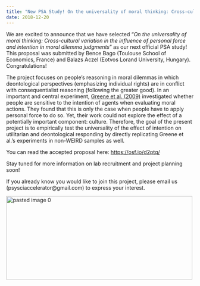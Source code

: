 ```yaml
---
title: "New PSA Study! On the universality of moral thinking: Cross-cultural variation in the influence of personal force and intention in moral dilemma judgments."
date: 2018-12-20
---
```


<span style="font-weight:400;">We are excited to announce that we have selected “</span><i><span style="font-weight:400;">On the universality of moral thinking: Cross-cultural variation in the influence of personal force and intention in moral dilemma judgments</span></i><span style="font-weight:400;">” as our next official PSA study! This proposal was submitted by Bence Bago (Toulouse School of Economics, France) and Balazs Aczel (Eotvos Lorand University, Hungary). Congratulations!</span>

<span style="font-weight:400;">The project focuses on people’s reasoning in moral dilemmas in which deontological perspectives (emphasizing individual rights) are in conflict with consequentialist reasoning (following the greater good). In an important and central experiment, </span><a href="https://www.sciencedirect.com/science/article/pii/S0010027709000420" target="_blank" rel="noopener">Greene et al. (2009)</a><span style="font-weight:400;"> investigated whether people are sensitive to the intention of agents when evaluating moral actions. They found that this is only the case when people have to apply personal force to do so. Yet, their work could not explore the effect of a potentially important component: culture. Therefore, the goal of the present project is to empirically test the universality of the effect of intention on utilitarian and deontological responding by directly replicating Greene et al.’s experiments in non-WEIRD samples as well.</span>

<span style="font-weight:400;">You can read the accepted proposal here: </span><a href="https://osf.io/d2ptq/" target="_blank" rel="noopener">https://osf.io/d2ptq/</a>

<span style="font-weight:400;">Stay tuned for more information on lab recruitment and project planning soon! </span>

<span style="font-weight:400;">If you already know you would like to join this project, please email us (psysciaccelerator@gmail.com) to express your interest.</span>

<img class=" size-full wp-image-346 aligncenter" src="https://psysciacc.org/wp-content/uploads/2018/12/pasted-image-0-e1545151564402.png" alt="pasted image 0" width="500" height="225" />
